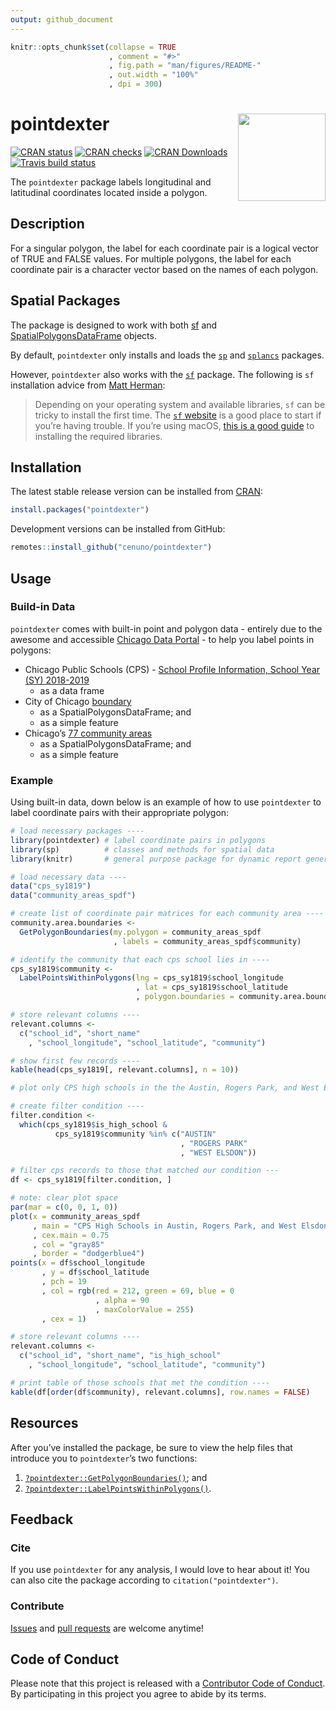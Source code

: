 ```yaml
---
output: github_document
---
```


<!-- README.md is generated from README.Rmd. Please edit that file -->

```r
knitr::opts_chunk$set(collapse = TRUE
                      , comment = "#>"
                      , fig.path = "man/figures/README-"
                      , out.width = "100%"
                      , dpi = 300)
```

# pointdexter <img src="man/figures/logo.png" align="right" alt="" width="140" />

<!-- badges: start -->
[![CRAN status](https://www.r-pkg.org/badges/version/pointdexter)](https://cran.r-project.org/package=pointdexter)
[![CRAN checks](https://cranchecks.info/badges/worst/pointdexter)](https://cran.r-project.org/web/checks/check_results_pointdexter.html)
[![CRAN Downloads](http://cranlogs.r-pkg.org/badges/pointdexter?color=brightgreen)](http://www.r-pkg.org/pkg/pointdexter)
[![Travis build status](https://travis-ci.org/cenuno/pointdexter.svg?branch=master)](https://travis-ci.org/cenuno/pointdexter)
<!-- badges: end -->

The `pointdexter` package labels longitudinal and latitudinal coordinates located inside a polygon. 

## Description

For a singular polygon, the label for each coordinate pair is a logical vector of TRUE and FALSE values. For multiple polygons, the label for each coordinate pair is a character vector based on the names of each polygon. 

## Spatial Packages

The package is designed to work with both [sf](https://r-spatial.github.io/sf/) and [SpatialPolygonsDataFrame](https://www.rdocumentation.org/packages/sp/versions/1.2-5/topics/SpatialPolygonsDataFrame-class) objects.

By default, `pointdexter` only installs and loads the [`sp`](https://www.rdocumentation.org/packages/sp/versions/1.3-1) and [`splancs`](https://www.rdocumentation.org/packages/splancs/versions/2.01-40) packages. 

However, `pointdexter` also works with the [`sf`](https://www.rdocumentation.org/packages/sf/versions/0.7-2) package. The following is `sf` installation advice from [Matt Herman](https://nycgeo.mattherman.info/):

> Depending on your operating system and available libraries, `sf` can be tricky to install the first time. The [`sf` website](https://r-spatial.github.io/sf/index.html#installing) is a good place to start if you're having trouble. If you're using macOS, [this is a good guide](https://medium.com/@jinwujour/mapping-with-r-on-mac-installation-8c8ef997c6c2) to installing the required libraries.

## Installation

The latest stable release version can be installed from [CRAN](https://cran.r-project.org/package=pointdexter):

```R
install.packages("pointdexter")
```

Development versions can be installed from GitHub:

```R
remotes::install_github("cenuno/pointdexter")
```

## Usage

### Build-in Data

`pointdexter` comes with built-in point and polygon data - entirely due to the awesome and accessible [Chicago Data Portal](https://data.cityofchicago.org/) - to help you label points in polygons:

* Chicago Public Schools (CPS) - [School Profile Information, School Year (SY) 2018-2019](https://data.cityofchicago.org/Education/Chicago-Public-Schools-School-Profile-Information-/kh4r-387c)
    + as a data frame

* City of Chicago [boundary](https://data.cityofchicago.org/Facilities-Geographic-Boundaries/Boundaries-City/ewy2-6yfk)
    + as a SpatialPolygonsDataFrame; and
    + as a simple feature
    
* Chicago's [77 community areas](https://data.cityofchicago.org/Facilities-Geographic-Boundaries/Boundaries-Community-Areas-current-/cauq-8yn6)
    + as a SpatialPolygonsDataFrame; and
    + as a simple feature
    
### Example

Using built-in data, down below is an example of how to use `pointdexter` to label coordinate pairs with their appropriate polygon:

```r
# load necessary packages ----
library(pointdexter) # label coordinate pairs in polygons
library(sp)          # classes and methods for spatial data
library(knitr)       # general purpose package for dynamic report generation

# load necessary data ----
data("cps_sy1819")
data("community_areas_spdf")

# create list of coordinate pair matrices for each community area ----
community.area.boundaries <-
  GetPolygonBoundaries(my.polygon = community_areas_spdf
                       , labels = community_areas_spdf$community)

# identify the community that each cps school lies in ----
cps_sy1819$community <-
  LabelPointsWithinPolygons(lng = cps_sy1819$school_longitude
                            , lat = cps_sy1819$school_latitude
                            , polygon.boundaries = community.area.boundaries)

# store relevant columns ----
relevant.columns <-
  c("school_id", "short_name"
    , "school_longitude", "school_latitude", "community")

# show first few records ----
kable(head(cps_sy1819[, relevant.columns], n = 10))
```

```r
# plot only CPS high schools in the the Austin, Rogers Park, and West Elsdon community areas ----

# create filter condition ----
filter.condition <- 
  which(cps_sy1819$is_high_school &
          cps_sy1819$community %in% c("AUSTIN"
                                      , "ROGERS PARK"
                                      , "WEST ELSDON"))

# filter cps records to those that matched our condition ---
df <- cps_sy1819[filter.condition, ]

# note: clear plot space
par(mar = c(0, 0, 1, 0))
plot(x = community_areas_spdf
     , main = "CPS High Schools in Austin, Rogers Park, and West Elsdon communities, SY1819"
     , cex.main = 0.75
     , col = "gray85"
     , border = "dodgerblue4")
points(x = df$school_longitude
       , y = df$school_latitude
       , pch = 19
       , col = rgb(red = 212, green = 69, blue = 0
                   , alpha = 90
                   , maxColorValue = 255)
       , cex = 1)

# store relevant columns ----
relevant.columns <-
  c("school_id", "short_name", "is_high_school"
    , "school_longitude", "school_latitude", "community")

# print table of those schools that met the condition ----
kable(df[order(df$community), relevant.columns], row.names = FALSE)

```

## Resources

After you've installed the package, be sure to view the help files that introduce you to `pointdexter`'s two functions:

1. [`?pointdexter::GetPolygonBoundaries()`](https://cenuno.github.io/pointdexter/reference/GetPolygonBoundaries.html); and
2. [`?pointdexter::LabelPointsWithinPolygons()`](https://cenuno.github.io/pointdexter/reference/LabelPointsWithinPolygons.html).

## Feedback

### Cite

If you use `pointdexter` for any analysis, I would love to hear about it! You can also cite the package according to `citation("pointdexter")`.

### Contribute

[Issues](https://github.com/cenuno/pointdexter/issues) and [pull requests](https://github.com/cenuno/pointdexter/pulls) are welcome anytime!

## Code of Conduct

Please note that this project is released with a [Contributor Code of Conduct](.github/CODE_OF_CONDUCT.md).
By participating in this project you agree to abide by its terms.

